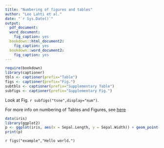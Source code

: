 ```yaml
---
title: "Numbering of figures and tables"
author: "Leo Lahti et al."
date: "`r Sys.Date()`"
output:
  pdf_document:
  word_document:
    fig_caption: yes
  bookdown::html_document2:
    fig_caption: yes
  bookdown::word_document2:
    fig_caption: yes    
---
```



```r
require(bookdown)
library(captioner)
tbls <- captioner(prefix="Table")
figs <- captioner(prefix="Fig.")
subtbls <- captioner(prefix="Supplementary Table")
subfigs <- captioner(prefix="Supplementary Fig.")
```


Look at Fig. `r subfigs("tsne",display="num")`. 

For more info on numbering of Tables and Figures, see [here](http://derekogle.com/fishR/2015-09-17-Figure-Table-Captions-in-Markdown)

```r
data(iris)
library(ggplot2)
p <- ggplot(iris, aes(x = Sepal.Length, y = Sepal.Width)) + geom_point()
print(p)
```

`r figs("example","Hello world.")`


